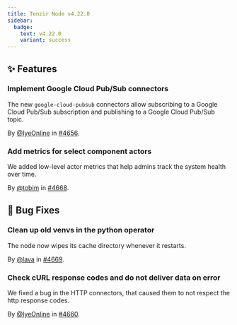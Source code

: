 ```yaml
---
title: Tenzir Node v4.22.0
sidebar:
  badge:
    text: v4.22.0
    variant: success
---
```


## ✨ Features

### Implement Google Cloud Pub/Sub connectors

The new `google-cloud-pubsub` connectors allow subscribing to a
Google Cloud Pub/Sub subscription and publishing to a Google Cloud Pub/Sub topic.

By [@IyeOnline](https://github.com/IyeOnline) in [#4656](https://github.com/tenzir/tenzir/pull/4656).

### Add metrics for select component actors

We added low-level actor metrics that help admins track the system health over
time.

By [@tobim](https://github.com/tobim) in [#4668](https://github.com/tenzir/tenzir/pull/4668).

## 🐛 Bug Fixes

### Clean up old venvs in the python operator

The node now wipes its cache directory whenever it restarts.

By [@lava](https://github.com/lava) in [#4669](https://github.com/tenzir/tenzir/pull/4669).

### Check cURL response codes and do not deliver data on error

We fixed a bug in the HTTP connectors, that caused them to not respect the
http response codes.

By [@IyeOnline](https://github.com/IyeOnline) in [#4660](https://github.com/tenzir/tenzir/pull/4660).
